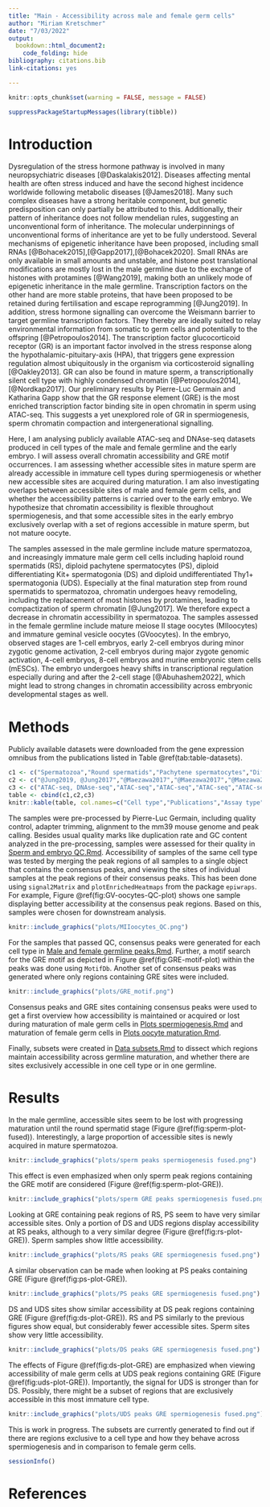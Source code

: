 ```yaml
---
title: "Main - Accessibility across male and female germ cells"
author: "Miriam Kretschmer"
date: "7/03/2022"
output:
  bookdown::html_document2:
    code_folding: hide
bibliography: citations.bib
link-citations: yes

---
```


```r
knitr::opts_chunk$set(warning = FALSE, message = FALSE)
```

```r
suppressPackageStartupMessages(library(tibble))

```



# Introduction

Dysregulation of the stress hormone pathway is involved in many neuropsychiatric diseases [@Daskalakis2012]. Diseases affecting mental health are often stress induced and have the second highest incidence worldwide following metabolic diseases [@James2018]. Many such complex diseases have a strong heritable component, but genetic predisposition can only partially be attributed to this. Additionally, their pattern of inheritance does not follow mendelian rules, suggesting an unconventional form of inheritance. The molecular underpinnings of unconventional forms of inheritance are yet to be fully understood. Several mechanisms of epigenetic inheritance have been proposed, including small RNAs [@Bohacek2015],[@Gapp2017],[@Bohacek2020]. Small RNAs are only available in small amounts and unstable, and histone post translational modifications are mostly lost in the male germline due to the exchange of histones with protamines [@Wang2019], making both an unlikely mode of epigenetic inheritance in the male germline. Transcription factors on the other hand are more stable proteins, that have been proposed to be retained during fertilisation and escape reprogramming [@Jung2019]. In addition, stress hormone signalling can overcome the Weismann barrier to target germline transcription factors. They thereby are ideally suited to relay environmental information from somatic to germ cells and potentially to the offspring [@Petropoulos2014].
The transcription factor glucocorticoid receptor (GR) is an important factor involved in the stress response along the hypothalamic-pituitary-axis (HPA), that triggers gene expression regulation almost ubiquitously in the organism via corticosteroid signalling [@Oakley2013]. GR can also be found in mature sperm, a transcriptionally silent cell type with highly condensed chromatin [@Petropoulos2014], [@Nordkap2017]. Our preliminary results by Pierre-Luc Germain and Katharina Gapp show that the GR response element (GRE) is the most enriched transcription factor binding site in open chromatin in sperm using ATAC-seq. This suggests a yet unexplored role of GR in spermiogenesis, sperm chromatin compaction and intergenerational signalling.

Here, I am analysing publicly available ATAC-seq and DNAse-seq datasets produced in cell types of the male and female germline and the early embryo. I will assess overall chromatin accessibility and GRE motif occurrences. I am assessing whether accessible sites in mature sperm are already accessible in immature cell types during spermiogenesis or whether new accessible sites are acquired during maturation. I am also investigating overlaps between accessible sites of male and female germ cells, and whether the accessibility patterns is carried over to the early embryo. We hypothesize that chromatin accessibility is flexible throughout spermiogenesis, and that some accessible sites in the early embryo exclusively overlap with a set of regions accessible in mature sperm, but not mature oocyte.

The samples assessed in  the male germline  include mature spermatozoa, and increasingly immature male germ cell cells including haploid round spermatids (RS), diploid pachytene spermatocytes (PS), diploid differentiating Kit+ spermatogonia (DS) and diploid undifferentiated Thy1+ spermatogonia (UDS). Especially  at the final maturation step from round spermatids to spermatozoa, chromatin undergoes heavy remodeling, including the replacement of most histones by protamines, leading to compactization of sperm chromatin [@Jung2017]. We therefore expect a decrease in chromatin accessibility in  spermatozoa. 
The samples assessed in the female germline include mature meiose II stage oocytes (MIIoocytes) and immature geminal vesicle oocytes (GVoocytes). In the embryo, observed stages are 1-cell embryos, early 2-cell embryos during minor zygotic genome activation, 2-cell embryos during major zygote genomic activation, 4-cell embryos, 8-cell embryos and murine embryonic stem cells (mESCs). The embryo undergoes heavy shifts in transcriptional regulation especially during and after the 2-cell stage [@Abuhashem2022], which might lead to strong changes in chromatin accessibility across embryonic developmental stages as well.



# Methods

Publicly available datasets were downloaded from the gene expression omnibus from the publications listed in Table \@ref(tab:table-datasets).

```r
c1 <- c("Spermatozoa","Round spermatids","Pachytene spermatocytes","Differentiating Kit+ spermatogonia","Undifferentiated THY1+ spermatogonia","MII stage oocytes","GV stage oocytes","1-cell embryos","early 2-cell embryos","2-cell embryos","4-cell embryos","8-cell embryos","mESCs")
c2 <- c("@Jung2019, @Jung2017","@Maezawa2017","@Maezawa2017","@Maezawa2017","@Maezawa2017","@Jung2019","@Lu2016","@Lu2016","@Wu2016","@Wu2016, @Lu2016","@Wu2016, @Lu2016","@Wu2016, @Lu2016","@Maza2015, @Lu2016")
c3 <- c("ATAC-seq, DNAse-seq","ATAC-seq","ATAC-seq","ATAC-seq","ATAC-seq","ATAC-seq","DNAse-seq","DNAse-seq","ATAC-seq", "ATAC-seq, DNAse-seq", "ATAC-seq, DNAse-seq", "ATAC-seq, DNAse-seq", "ATAC-seq, DNAse-seq")
table <- cbind(c1,c2,c3)
knitr::kable(table, col.names=c("Cell type","Publications","Assay type"), caption="Publicly available datasets analysed in male and female germline and the early embryo")
```

The samples were pre-processed by Pierre-Luc Germain, including quality control, adapter trimming, alignment to the mm39 mouse genome and peak calling.
Besides usual quality marks like duplication rate and GC content analyzed in the pre-processing, samples were assessed for their quality in [Sperm and embryo QC.Rmd][link1]. Accessibility of samples of the same cell type was tested by merging the peak regions of all samples to a single object that contains the consensus peaks, and viewing the sites of individual samples at the peak regions of their consensus peaks. This has been done using `signal2Matrix` and `plotEnrichedHeatmaps` from the package `epiwraps`. For example, Figure \@ref(fig:GV-oocytes-QC-plot) shows one sample displaying better accessibility at the consensus peak regions. Based on this, samples were chosen for downstream analysis.

```r
knitr::include_graphics("plots/MIIoocytes_QC.png")
```

For the samples that passed QC, consensus peaks were generated for each cell type in [Male and female germline peaks.Rmd][link2]. Further, a motif search for the GRE motif as depicted in Figure \@ref(fig:GRE-motif-plot) within the peaks was done using `MotifDb`. Another set of consensus peaks was  generated where only regions containing GRE sites were included.

```r
knitr::include_graphics("plots/GRE_motif.png")
```

Consensus peaks and GRE sites containing consensus peaks were used to get a first overview how accessibility is maintained or acquired or lost during maturation of male germ cells in [Plots spermiogenesis.Rmd][link3] and maturation of female germ cells in [Plots oocyte maturation.Rmd][link4].

Finally, subsets were created in [Data subsets.Rmd][link5] to dissect which regions maintain accessibility across germline maturation, and whether there are sites exclusively accessible in one cell type or in one germline.



# Results

In the male germline, accessible sites seem to be lost with progressing maturation until the round spermatid stage (Figure  \@ref(fig:sperm-plot-fused)). Interestingly, a large proportion of accessible sites is newly acquired in mature spermatozoa.

```r
knitr::include_graphics("plots/sperm peaks spermiogenesis fused.png")
```

This effect is even emphasized when only sperm peak regions containing the GRE motif are considered (Figure \@ref(fig:sperm-plot-GRE)).

```r
knitr::include_graphics("plots/sperm GRE peaks spermiogenesis fused.png")
```

Looking at GRE containing peak regions of RS, PS seem to have very similar accessible sites. Only a portion of DS and UDS regions display accessibility at RS peaks, although to a very similar degree (Figure \@ref(fig:rs-plot-GRE)). Sperm samples show little accessibility.

```r
knitr::include_graphics("plots/RS peaks GRE spermiogenesis fused.png")
```

A similar observation can be made when looking at PS peaks containing GRE (Figure \@ref(fig:ps-plot-GRE)).

```r
knitr::include_graphics("plots/PS peaks GRE spermiogenesis fused.png")
```

DS and UDS sites show similar  accessibility at DS peak regions containing GRE (Figure \@ref(fig:ds-plot-GRE)). RS and PS similarly to the previous figures show equal, but considerably fewer accessible sites. Sperm sites show very little accessibility.

```r
knitr::include_graphics("plots/DS peaks GRE spermiogenesis fused.png")
```

The effects of Figure \@ref(fig:ds-plot-GRE) are emphasized when viewing accessibility of male germ cells at UDS peak regions containing GRE (Figure \@ref(fig:uds-plot-GRE)). Importantly, the signal for UDS is stronger than for DS. Possibly, there might be a  subset of regions that are exclusively accessible in this most immature cell type.

```r
knitr::include_graphics("plots/UDS peaks GRE spermiogenesis fused.png")
```


This is work in progress. The subsets are currently generated to find out if there are regions exclusive to a cell type and how they behave across spermiogenesis and in comparison to female germ cells.


```r
sessionInfo()
```

[link1]: https://github.com/kretschmermiriam/materials2022/blob/main/Project%20-%20Accessibility%20across%20male%20and%20female%20germline/Sperm-and-embryo-QC.html
[link2]: https://github.com/kretschmermiriam/materials2022/blob/main/Project%20-%20Accessibility%20across%20male%20and%20female%20germline/Male-and-female-germline-peaks.html
[link3]: https://github.com/kretschmermiriam/materials2022/blob/main/Project%20-%20Accessibility%20across%20male%20and%20female%20germline/Plots-spermiogenesis.html
[link4]: https://github.com/kretschmermiriam/materials2022/blob/main/Project%20-%20Accessibility%20across%20male%20and%20female%20germline/Plots-oocyte-maturation.html
[link5]:

# References